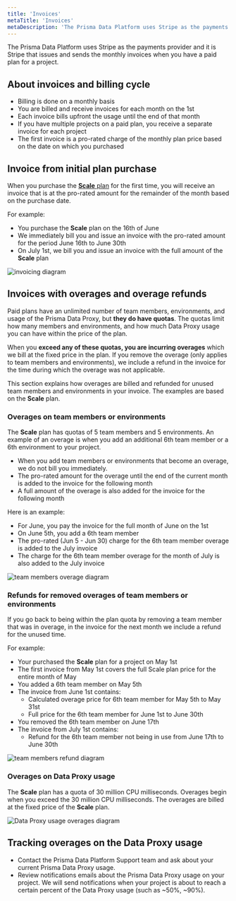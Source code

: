 ```yaml
---
title: 'Invoices'
metaTitle: 'Invoices'
metaDescription: 'The Prisma Data Platform uses Stripe as the payments provider and it is Stripe that issues and sends the monthly invoices when you have a paid plan for a project.'
---
```


<TopBlock>

The Prisma Data Platform uses Stripe as the payments provider and it is Stripe that issues and sends the monthly invoices when you have a paid plan for a project.

</TopBlock>

## About invoices and billing cycle

- Billing is done on a monthly basis
- You are billed and receive invoices for each month on the 1st
- Each invoice bills upfront the usage until the end of that month
- If you have multiple projects on a paid plan, you receive a separate invoice for each project
- The first invoice is a pro-rated charge of the monthly plan price based on the date on which you purchased

## Invoice from initial plan purchase

When you purchase the [**Scale** plan](/concepts/data-platform/billing/plans-and-quotas#scale-plan) for the first time, you will receive an invoice that is at the pro-rated amount for the remainder of the month based on the purchase date.

<!-- Q1: How does this apply to the Enterprise plan -->

For example:

- You purchase the **Scale** plan on the 16th of June
- We immediately bill you and issue an invoice with the pro-rated amount for the period June 16th to June 30th
- On July 1st, we bill you and issue an invoice with the full amount of the **Scale** plan

![invoicing diagram](pdp-monthly-billing.png)

## Invoices with overages and overage refunds

Paid plans have an unlimited number of team members, environments, and usage of the Prisma Data Proxy, but **they do have quotas**. The quotas limit how many members and environments, and how much Data Proxy usage you can have within the price of the plan.

When you **exceed any of these quotas, you are incurring overages** which we bill at the fixed price in the plan. If you remove the overage (only applies to team members and environments), we include a refund in the invoice for the time during which the overage was not applicable.

This section explains how overages are billed and refunded for unused team members and environments in your invoice. The examples are based on the **Scale** plan.

### Overages on team members or environments

The **Scale** plan has quotas of 5 team members and 5 environments. An example of an overage is when you add an additional 6th team member or a 6th environment to your project.

- When you add team members or environments that become an overage, we do not bill you immediately.
- The pro-rated amount for the overage until the end of the current month is added to the invoice for the following month
- A full amount of the overage is also added for the invoice for the following month

Here is an example:

- For June, you pay the invoice for the full month of June on the 1st
- On June 5th, you add a 6th team member
- The pro-rated (Jun 5 - Jun 30) charge for the 6th team member overage is added to the July invoice
- The charge for the 6th team member overage for the month of July is also added to the July invoice

![team members overage diagram](pdp-invoice-overage-team-member.png)

### Refunds for removed overages of team members or environments

If you go back to being within the plan quota by removing a team member that was in overage, in the invoice for the next month we include a refund for the unused time.

For example:

- Your purchased the **Scale** plan for a project on May 1st
- The first invoice from May 1st covers the full Scale plan price for the entire month of May
- You added a 6th team member on May 5th
- The invoice from June 1st contains:
  - Calculated overage price for 6th team member for May 5th to May 31st
  - Full price for the 6th team member for June 1st to June 30th
- You removed the 6th team member on June 17th
- The invoice from July 1st contains:
  - Refund for the 6th team member not being in use from June 17th to June 30th

![team members refund diagram](pdp-invoice-refund-team-member.png)

### Overages on Data Proxy usage

The **Scale** plan has a quota of 30 million CPU milliseconds. Overages begin when you exceed the 30 million CPU milliseconds. The overages are billed at the fixed price of the **Scale** plan.

![Data Proxy usage overages diagram](pdp-invoice-data-proxy-overages.png)

## Tracking overages on the Data Proxy usage

- Contact the Prisma Data Platform Support team and ask about your current Prisma Data Proxy usage.
- Review notifications emails about the Prisma Data Proxy usage on your project. We will send notifications when your project is about to reach a certain percent of the Data Proxy usage (such as ~50%, ~90%).
